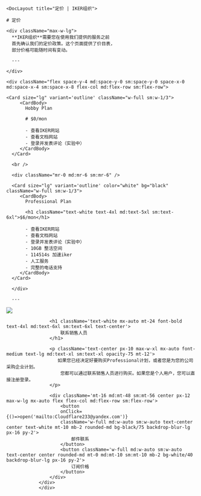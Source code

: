 
    <DocLayout title="定价 | IKER组织">

    # 定价

    <div className="max-w-lg">
      **IKER组织**需要您在使用我们提供的服务之前
      首先确认我们的定价政策。这个页面提供了价目表，
      部分价格可能随时间有变动。

      ---

    </div>

    <div className="flex space-y-4 md:space-y-0 sm:space-y-0 space-x-0 md:space-x-4 sm:space-x-8 flex-col md:flex-row sm:flex-row">

    <Card size="lg" variant='outline' className="w-full sm:w-1/3">
         <CardBody>
           Hobby Plan

           # $0/mon

           - 查看IKER网站
           - 查看文档网站
           - 登录并发表评论（实验中）
         </CardBody>
      </Card>

      <br />

      <div className="mr-0 md:mr-6 sm:mr-6" />

      <Card size="lg" variant='outline' color="white" bg="black" className="w-full sm:w-1/3">
         <CardBody>
           Professional Plan

           <h1 className="text-white text-4xl md:text-5xl sm:text-6xl">$6/mon</h1>

           - 查看IKER网站
           - 查看文档网站
           - 登录并发表评论（实验中）
           - 10GB 整活空间
           - 114514s 加速iker
           - 人工服务
           - 完整的电话支持
         </CardBody>
      </Card>

      </div>

      ---

<div className="not-prose">
      <img src="/static/sales.png" className="w-full h-screen" />

<div className='text-white -mt-[36rem] md:-mt-[56rem] sm:-mt-[48rem] absolute inset-x-0'>

                    <h1 className='text-white mx-auto mt-24 font-bold text-4xl md:text-6xl sm:text-6xl text-center'>
                        联系销售人员
                    </h1>

                    <p className='text-center px-10 max-w-xl mx-auto font-medium text-lg md:text-xl sm:text-xl opacity-75 mt-12'>
                       如果您已经决定好要购买Professional计划，或者您是为您的公司采购企业计划。
                        您都可以通过联系销售人员进行购买。如果您是个人用户，您可以直接注册登录。
                    </p>

                    <div className='mt-16 md:mt-48 sm:mt-56 center px-12 max-w-lg mx-auto flex flex-col md:flex-row sm:flex-row'>
                        <button
                        onClick={()=>open('mailto:Cloudflare233@yandex.com')}
                        className='w-full md:w-auto sm:w-auto text-center center text-white mt-10 mb-2 rounded-md bg-black/75 backdrop-blur-lg px-16 py-2'>
                            邮件联系
                        </button>
                        <button className='w-full md:w-auto sm:w-auto text-center center rounded-md mt-0 md:mt-10 sm:mt-10 mb-2 bg-white/40 backdrop-blur-lg px-16 py-2'>
                            订阅价格
                        </button>
                    </div>
                </div>
                </div>

</DocLayout>
